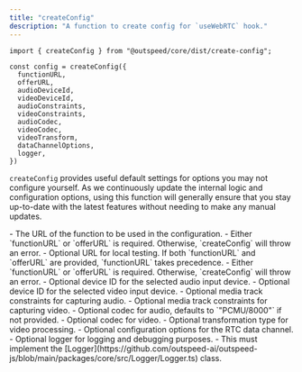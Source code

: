 ```yaml
---
title: "createConfig"
description: "A function to create config for `useWebRTC` hook."
---
```



<RequestExample>

```tsx createConfig.ts
import { createConfig } from "@outspeed/core/dist/create-config";

const config = createConfig({
  functionURL,
  offerURL,
  audioDeviceId,
  videoDeviceId,
  audioConstraints,
  videoConstraints,
  audioCodec,
  videoCodec,
  videoTransform,
  dataChannelOptions,
  logger,
})
```
</RequestExample>

`createConfig` provides useful default settings for options you may not configure yourself.
As we continuously update the internal logic and configuration options, using this function
will generally ensure that you stay up-to-date with the latest features without needing to
make any manual updates.

<ParamField body="functionURL" type="string | undefined">
- The URL of the function to be used in the configuration.
- Either `functionURL` or `offerURL` is required. Otherwise, `createConfig` will throw an error.
</ParamField>

<ParamField body="offerURL" type="string | undefined">
- Optional URL for local testing. If both `functionURL` and `offerURL` are provided, `functionURL` takes precedence.
- Either `functionURL` or `offerURL` is required. Otherwise, `createConfig` will throw an error.
</ParamField>

<ParamField body="audioDeviceId" type="string | undefined">
- Optional device ID for the selected audio input device.
</ParamField>

<ParamField body="videoDeviceId" type="string | undefined">
- Optional device ID for the selected video input device.
</ParamField>

<ParamField body="audioConstraints" type="MediaTrackConstraints | undefined">
- Optional media track constraints for capturing audio.
</ParamField>

<ParamField body="videoConstraints" type="MediaTrackConstraints | undefined">
- Optional media track constraints for capturing video.
</ParamField>

<ParamField body="audioCodec" type="TAudioCodec | undefined">
- Optional codec for audio, defaults to `"PCMU/8000"` if not provided.
</ParamField>

<ParamField body="videoCodec" type="TVideoCodec | undefined">
- Optional codec for video.
</ParamField>

<ParamField body="videoTransform" type="TVideoTransform | undefined">
- Optional transformation type for video processing.
</ParamField>

<ParamField body="dataChannelOptions" type="RTCDataChannelInit | undefined">
- Optional configuration options for the RTC data channel.
</ParamField>

<ParamField body="logger" type="Logger | undefined">
- Optional logger for logging and debugging purposes.
- This must implement the [Logger](https://github.com/outspeed-ai/outspeed-js/blob/main/packages/core/src/Logger/Logger.ts) class.
</ParamField>
